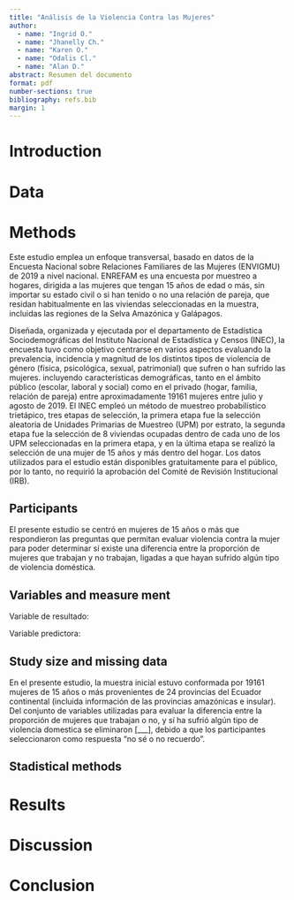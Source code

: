 ```yaml
---
title: "Análisis de la Violencia Contra las Mujeres"
author: 
  - name: "Ingrid O."
  - name: "Jhanelly Ch."
  - name: "Karen O."
  - name: "Odalis Cl."
  - name: "Alan D."
abstract: Resumen del documento
format: pdf
number-sections: true
bibliography: refs.bib
margin: 1
---
```


# Introduction

# Data

# Methods
Este estudio emplea un enfoque transversal, basado en datos de la Encuesta Nacional sobre Relaciones Familiares de las Mujeres (ENVIGMU) de 2019 a nivel nacional. ENREFAM es una encuesta por muestreo a hogares, dirigida a las mujeres que tengan 15 años de edad o más, sin importar su estado civil o si han tenido o no una relación de pareja, que residan habitualmente en las viviendas seleccionadas en la muestra, incluidas las regiones de la Selva Amazónica y Galápagos.

Diseñada, organizada y ejecutada por el departamento de Estadística Sociodemográficas del Instituto Nacional de Estadística y Censos (INEC), la encuesta tuvo como objetivo centrarse en varios aspectos evaluando la prevalencia, incidencia y magnitud de los distintos tipos de violencia de género (física, psicológica, sexual, patrimonial) que sufren o han sufrido las mujeres. incluyendo características demográficas, tanto en el ámbito público (escolar, laboral y social) como en el privado (hogar, familia, relación de pareja) entre aproximadamente 19161 mujeres entre julio y agosto de 2019. El INEC empleó un método de muestreo probabilístico trietápico, tres etapas de selección, la primera etapa fue la selección aleatoria de Unidades Primarias de Muestreo (UPM) por estrato, la segunda etapa fue la selección de 8 viviendas ocupadas dentro de cada uno de los UPM seleccionadas en la primera etapa, y en la última etapa se realizó la selección de una mujer de 15 años y más dentro del hogar. Los datos utilizados para el estudio están disponibles gratuitamente para el público, por lo tanto, no requirió la aprobación del Comité de Revisión Institucional (IRB).

## Participants
El presente estudio se centró en mujeres de 15 años o más que respondieron las preguntas que permitan evaluar violencia contra la mujer para poder determinar sí existe una diferencia entre la proporción de mujeres que trabajan y no trabajan, ligadas a que hayan sufrido algún tipo de violencia doméstica. 

## Variables and measure ment
Variable de resultado:

Variable predictora: 

## Study size and missing data
En el presente estudio, la muestra inicial estuvo conformada por 19161 mujeres de 15 años o más provenientes de 24 provincias del Ecuador continental (incluida información de las provincias amazónicas e insular). Del conjunto de variables utilizadas para evaluar la diferencia entre la proporción de mujeres que trabajan o no, y sí ha sufrió algún tipo de violencia domestica se eliminaron [___], debido a que los participantes seleccionaron como respuesta “no sé o no recuerdo”.

## Stadistical methods

# Results

# Discussion

# Conclusion
